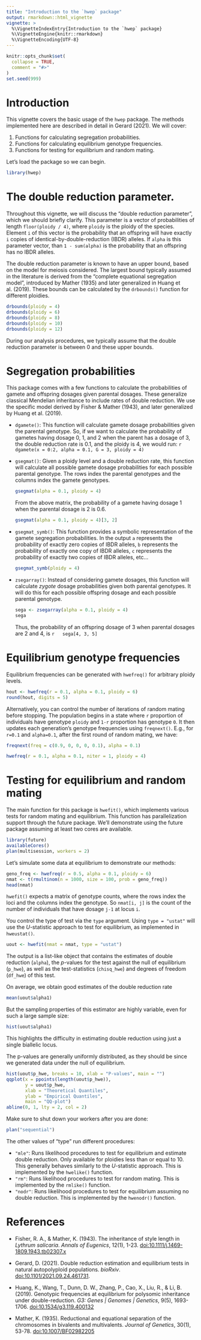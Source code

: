 ```yaml
---
title: "Introduction to the `hwep` package"
output: rmarkdown::html_vignette
vignette: >
  %\VignetteIndexEntry{Introduction to the `hwep` package}
  %\VignetteEngine{knitr::rmarkdown}
  %\VignetteEncoding{UTF-8}
---
```


```r
knitr::opts_chunk$set(
  collapse = TRUE,
  comment = "#>"
)
set.seed(999)
```

# Introduction

This vignette covers the basic usage of the `hwep` package. The methods implemented here are described in detail in Gerard (2021). We will cover:

1. Functions for calculating segregation probabilities.
2. Functions for calculating equilibrium genotype frequencies.
3. Functions for testing for equilibrium and random mating.

Let's load the package so we can begin.

```r
library(hwep)
```

# The double reduction parameter. 

Throughout this vignette, we will discuss the "double reduction parameter", which we should briefly clarify. This parameter is a vector of probabilities of length `floor(ploidy / 4)`, where `ploidy` is the ploidy of the species. Element `i` of this vector is the probability that an offspring will have exactly `i` copies of identical-by-double-reduction (IBDR) alleles. If `alpha` is this parameter vector, than `1 - sum(alpha)` is the probability that an offspring has no IBDR alleles. 

The double reduction parameter is known to have an upper bound, based on the model for meiosis considered. The largest bound typically assumed in the literature is derived from the "complete equational segregation model", introduced by Mather (1935) and later generalized in Huang et al. (2019). These bounds can be calculated by the `drbounds()` function for different ploidies.

```r
drbounds(ploidy = 4)
drbounds(ploidy = 6)
drbounds(ploidy = 8)
drbounds(ploidy = 10)
drbounds(ploidy = 12)
```

During our analysis procedures, we typically assume that the double reduction parameter is between 0 and these upper bounds.

# Segregation probabilities

This package comes with a few functions to calculate the probabilities of gamete and offspring dosages given parental dosages. These generalize classical Mendelian inheritance to include rates of double reduction. We use the specific model derived by Fisher & Mather (1943), and later generalized by Huang et al. (2019).

- `dgamete()`: This function will calculate gamete dosage probabilities given the parental genotype. So, if we want to calculate the probability of gametes having dosage 0, 1, and 2 when the parent has a dosage of 3, the double reduction rate is 0.1, and the ploidy is 4, we would run:
    ```r
    dgamete(x = 0:2, alpha = 0.1, G = 3, ploidy = 4)
    ```

- `gsegmat()`: Given a ploidy level and a double reduction rate, this function will calculate all possible gamete dosage probabilities for each possible parental genotype. The rows index the parental genotypes and the columns index the gamete genotypes.

    ```r
    gsegmat(alpha = 0.1, ploidy = 4)
    ```

    From the above matrix, the probability of a gamete having dosage 1 when the parental dosage is 2 is 0.6.
    
    ```r
    gsegmat(alpha = 0.1, ploidy = 4)[3, 2]
    ```

- `gsegmat_symb()`: This function provides a symbolic representation of the gamete segregation probabilities. In the output `a` represents the probability of exactly zero copies of IBDR alleles, `b` represents the probability of exactly one copy of IBDR alleles, `c` represents the probability of exactly two copies of IBDR alleles, etc...

    ```r
    gsegmat_symb(ploidy = 4)
    ```

- `zsegarray()`: Instead of considering gamete dosages, this function will calculate *zygote* dosage probabilities given both parental genotypes. It will do this for each possible offspring dosage and each possible parental genotype.

    ```r
    sega <- zsegarray(alpha = 0.1, ploidy = 4)
    sega
    ```
Thus, the probability of an offspring dosage of 3 when parental dosages are 2 and 4, is
    ```r
    sega[4, 3, 5]
    ```

# Equilibrium genotype frequencies

Equilibrium frequencies can be generated with `hwefreq()` for arbitrary ploidy levels. 

```r
hout <- hwefreq(r = 0.1, alpha = 0.1, ploidy = 6)
round(hout, digits = 5)
```

Alternatively, you can control the number of iterations of random mating before stopping. The population begins in a state where `r` proportion of individuals have genotype `ploidy` and `1-r` proportion has genotype `0`. It then updates each generation's genotype frequencies using `freqnext()`. E.g., for `r=0.1` and `alpha=0.1`, after the first round of random mating, we have:

```r
freqnext(freq = c(0.9, 0, 0, 0, 0.1), alpha = 0.1)
```

```r
hwefreq(r = 0.1, alpha = 0.1, niter = 1, ploidy = 4)
```

# Testing for equilibrium and random mating

The main function for this package is `hwefit()`, which implements various tests for random mating and equilibrium. This function has parallelization support through the future package. We'll demonstrate using the future package assuming at least two cores are available.

```r
library(future)
availableCores()
plan(multisession, workers = 2)
```

Let's simulate some data at equilibrium to demonstrate our methods:
```r
geno_freq <- hwefreq(r = 0.5, alpha = 0.1, ploidy = 6)
nmat <- t(rmultinom(n = 1000, size = 100, prob = geno_freq))
head(nmat)
```

`hwefit()` expects a matrix of genotype counts, where the rows index the loci and the columns index the genotype. So `nmat[i, j]` is the count of the number of individuals that have dosage `j-1` at locus `i`.

You control the type of test via the `type` argument. Using `type = "ustat"` will use the $U$-statistic approach to test for equilibrium, as implemented in `hweustat()`.

```r
uout <- hwefit(nmat = nmat, type = "ustat")
```

The output is a list-like object that contains the estimates of double reduction (`alpha`), the $p$-values for the test against the null of equilibrium (`p_hwe`), as well as the test-statistics (`chisq_hwe`) and degrees of freedom (`df_hwe`) of this test.

On average, we obtain good estimates of the double reduction rate
```r
mean(uout$alpha1)
```
But the sampling properties of this estimator are highly variable, even for such a large sample size:
```r
hist(uout$alpha1)
```

This highlights the difficulty in estimating double reduction using just a single biallelic locus.

The p-values are generally uniformly distributed, as they should be since we generated data under the null of equilibrium.
```r
hist(uout$p_hwe, breaks = 10, xlab = "P-values", main = "")
qqplot(x = ppoints(length(uout$p_hwe)), 
       y = uout$p_hwe, 
       xlab = "Theoretical Quantiles",
       ylab = "Empirical Quantiles",
       main = "QQ-plot")
abline(0, 1, lty = 2, col = 2)
```

Make sure to shut down your workers after you are done:
```r
plan("sequential")
```

The other values of "type" run different procedures:

- `"mle"`: Runs likelihood procedures to test for equilibrium and estimate double reduction. Only available for ploidies less than or equal to 10. This generally behaves similarly to the $U$-statistic approach. This is implemented by the `hwelike()` function.
- `"rm"`: Runs likelihood procedures to test for random mating. This is implemented by the `rmlike()` function.
- `"nodr"`: Runs likelihood procedures to test for equilibrium assuming no double reduction. This is implemented by the `hwenodr()` function.

# References

- Fisher, R. A., & Mather, K. (1943). The inheritance of style length in *Lythrum salicaria*. *Annals of Eugenics*, 12(1), 1-23. [doi:10.1111/j.1469-1809.1943.tb02307.x](https://doi.org/10.1111/j.1469-1809.1943.tb02307.x)

- Gerard, D. (2021). Double reduction estimation and equilibrium tests in natural autopolyploid populations.  *bioRxiv*. [doi:10.1101/2021.09.24.461731](https://doi.org/10.1101/2021.09.24.461731).

- Huang, K., Wang, T., Dunn, D. W., Zhang, P., Cao, X., Liu, R., & Li, B. (2019). Genotypic frequencies at equilibrium for polysomic inheritance under double-reduction. *G3: Genes | Genomes | Genetics*, 9(5), 1693-1706. [doi:10.1534/g3.119.400132](http://doi.org/10.1534/g3.119.400132)

- Mather, K. (1935). Reductional and equational separation of the chromosomes in bivalents and multivalents. *Journal of Genetics*, 30(1), 53-78. [doi:10.1007/BF02982205](http://doi.org/10.1007/BF02982205)
